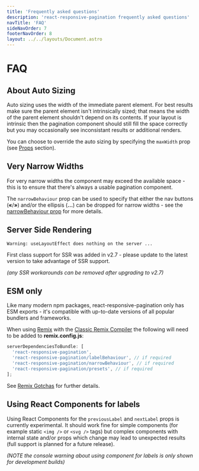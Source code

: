 ```yaml
---
title: 'Frequently asked questions'
description: 'react-responsive-pagination frequently asked questions'
navTitle: 'FAQ'
sideNavOrder: 7
footerNavOrder: 8
layout: ../../layouts/Document.astro
---
```


# FAQ

## About Auto Sizing

Auto sizing uses the width of the immediate parent element. For best results make sure the parent element isn't intrinsically sized; that means the width of the parent element shouldn't depend on its contents. If your layout is intrinsic then the pagination component should still fill the space correctly but you may occasionally see inconsistant results or additional renders.

You can choose to override the auto sizing by specifying the `maxWidth` prop (see [Props](/props) section).

## Very Narrow Widths

For very narrow widths the component may exceed the available space - this is to ensure that there's always a usable pagination component.

The `narrowBehaviour` prop can be used to specify that either the nav buttons (**«**/**»**) and/or the ellipsis (**…**) can be dropped for narrow widths - see the [narrowBehaviour prop](/props#misc-props) for more details.

## Server Side Rendering

`Warning: useLayoutEffect does nothing on the server ...`

First class support for SSR was added in v2.7 - please update to the latest version to take advantage of SSR support.

_(any SSR workarounds can be removed after upgrading to v2.7)_

## ESM only

Like many modern npm packages, react-responsive-pagination only has ESM exports - it's compatible with up-to-date versions of all popular bundlers and frameworks.

When using [Remix](https://remix.run) with the [Classic Remix Compiler](https://remix.run/docs/en/main/guides/vite#classic-remix-compiler-vs-remix-vite) the following will need to be added to **remix.config.js**:

```js
serverDependenciesToBundle: [
  'react-responsive-pagination',
  'react-responsive-pagination/labelBehaviour', // if required
  'react-responsive-pagination/narrowBehaviour', // if required
  'react-responsive-pagination/presets', // if required
];
```

See [Remix Gotchas](https://remix.run/docs/en/main/guides/gotchas#importing-esm-packages) for further details.

## Using React Components for labels

Using React Components for the `previousLabel` and `nextLabel` props is currently experimental. It should work fine for simple components (for example static `<img />` or `<svg />` tags) but complex components with internal state and/or props which change may lead to unexpected results (full support is planned for a future release).

_(NOTE the console warning about using component for labels is only shown for development builds)_

